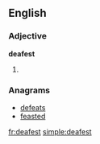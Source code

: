 ==English==

===Adjective===
'''deafest'''

# {{superlative of|[[deaf]]}}

===Anagrams===
* [[defeats#English|defeats]]
* [[feasted#English|feasted]]

[[fr:deafest]]
[[simple:deafest]]